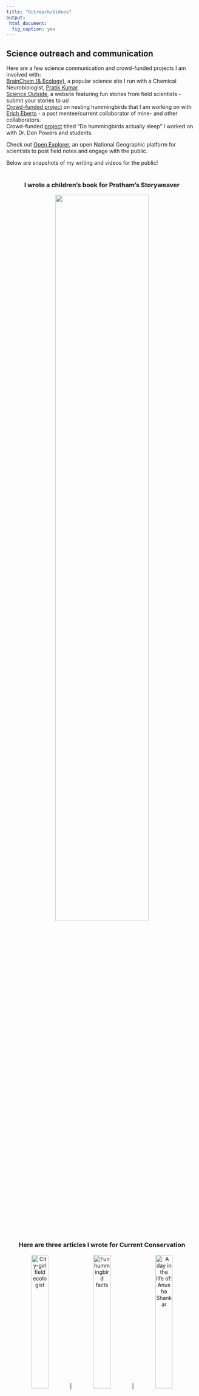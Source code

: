 ```yaml
---
title: "Outreach/Videos"
output: 
 html_document:
  fig_caption: yes
---
```


## Science outreach and communication
Here are a few science communication and crowd-funded projects I am involved with:  <br />
[BrainChem (& Ecology)](https://www.facebook.com/brainchem/), a popular science site I run with a Chemical Neurobiologist, [Pratik Kumar](http://pratikkumar15.wixsite.com/pratik).  <br />
[Science Outside](https://scienceoutside.com/), a website featuring fun stories from field scientists - submit your stories to us!  <br />
[Crowd-funded project](https://experiment.com/projects/a-mother-s-work-is-never-done-using-thermal-imaging-to-detect-torpor-in-nesting-hummingbirds/dashboard/metrics) on nesting hummingbirds that I am working on with [Erich Eberts](https://ebertser.wordpress.com/author/ebertser/) - a past mentee/current collaborator of mine- and other collaborators.  <br />
Crowd-funded [project](https://experiment.com/projects/do-hummingbirds-actually-sleep) titled "Do hummingbirds actually sleep" I worked on with Dr. Don Powers and students.  <br />

Check out [Open Explorer](https://openexplorer.nationalgeographic.com/home), an open National Geographic platform for scientists to post field notes and engage with the public.  <br />


Below are snapshots of my writing and videos for the public!  <br />   <br />
<center>


### I wrote a children's book for Pratham's Storyweaver

![](storyweaver.png){width="70%"}



### Here are three articles I wrote for Current Conservation  <br />

![City-girl field ecologist](CityGirl.jpg){width="30%"}  |  ![Fun hummingbird facts](FunHummerFacts.jpg){width="30%"}  |  ![A day in the life of: Anusha Shankar](ADayLife.jpg){width="30%"}

[A city-girl field ecologist](http://currentconservation.org/issues/a-city-girl-field-ecologist/) | [Fun hummingbird facts](https://www.currentconservation.org/cc-kids/fun-facts-2/)  | [A day in the life of: Anusha Shankar](https://www.currentconservation.org/cc-kids/humming-with-energy/) 

### Blog article for National Geographic / Science Outside

I wrote a blog article about hummingbird torpor and why I love collecting their pee, which used to be hosted on National Geographic's (now defunct) blog. You can find it on [Science Outside](https://scienceoutside.com/portfolio/my-two-recent-obsessions-have-been-hummingbird-pee-and-torpor/).  <br />

![](Hummer1.gif){width=25%}  ![](Hummer2.gif){width=70%}

### Here's an [article in the Audubon](http://www.audubon.org/news/why-anusha-shankar-doesnt-mind-being-hummingbird-pee-person) about my research!

![](audubon-shankar.jpg){width=70%}

### Publicly available videos

**Oct 11, 2020 OutsideIn series from the Bangalore Life Science Cluster (BLiSC),** <br />
National Centre for Biological Sciences, Bangalore, India <br />
*From hornbills to hummingbirds: What watching wildlife can teach us about ourselves* <br />

![](https://youtu.be/1dKWUKJNo-w)


**Aug 14, 2020 'True Facts' video by Ze Frank that collaborator Don Powers and I contributed to**!

![](https://youtu.be/Biagyb7AcK8)


**June 26, 2020 Madras Naturalists' Society** <br />
*How do the world's smallest birds - hummingbirds - manage to exist?*

![](https://youtu.be/nrHQoeejysE)


**June 25, 2020 British Ecological Society's Ecology Live series** <br />
*Spending energy unusually and flexibly: Lessons from flying ninja hummingbirds* <br />

![](https://youtu.be/7EsSXr1SG78)


**May 28, 2020 National Geographic Explorer Classroom hangout** <br />
*Seeing Science in Everyday Life with Anusha Shankar* <br />

![](May28_2020_ExplorerClassroom.png)

**May 11, 2020 National Geographic Explorer Classroom hangout in Spanish** <br />
*La vida secreta de los colibríes con Anusha Shankar*

![](May11_2020_ExplorerClassroomSpanish.png)

 
**June 28, 2019 Two American Ornithological Society videos** <br />
[here](https://www.facebook.com/421243554746287/videos/2399312180127268/) and [here](https://www.facebook.com/421243554746287/videos/412831486111338) on Diversity in ornithology


**March 10, 2019 TEDx talk in my dear hometown of Chennai, India** <br />
*What can hummingbirds teach us about time?*

![](https://youtu.be/avpFhDToU_w)


**Feb 22, 2019 National Geographic Explorer Classroom hangout** <br />
*Hummingbirds wet their beds, and other field curiosities*

![](https://youtu.be/UBQ2p9bk85I)


**Apr 25, 2018 Stony Brook University 3 Minute Thesis** <br />
*The surprising secrets of sleeping hummingbirds*

![](https://youtu.be/klN2T8Px_ac)


**Oct 21, 2016 Today I Learned, National Geographic** <br />
*Hummingbirds can starve to death in hours*

![](https://youtu.be/yKytMZ8G4gA)

</center>



<br />
<center>
##### Contact: Anusha Shankar  |  Twitter: [\@nushiamme](https://twitter.com/nushiamme)  |  Email: [anusha.shankar@cornell.edu](mailto:anusha.shankar@cornell.edu) 
</center>

<div class="tocify-extend-page" data-unique="tocify-extend-page" style="height: 0;"></div>